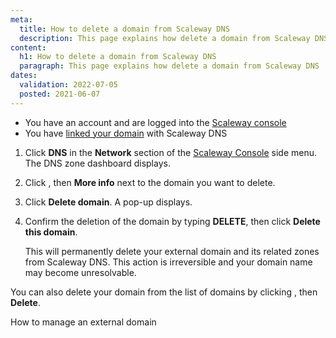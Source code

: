 ```yaml
---
meta:
  title: How to delete a domain from Scaleway DNS
  description: This page explains how delete a domain from Scaleway DNS
content:
  h1: How to delete a domain from Scaleway DNS
  paragraph: This page explains how delete a domain from Scaleway DNS
dates:
  validation: 2022-07-05
  posted: 2021-06-07
---
```


<Message type="requirement">

- You have an account and are logged into the [Scaleway console](https://console.scaleway.com) 
- You have [linked your domain](/network/dns-cloud/how-to/add-external-domain) with Scaleway DNS

</Message>

1. Click **DNS** in the **Network** section of the [Scaleway Console](https://console.scaleway.com) side menu. The DNS zone dashboard displays.

2. Click <Icon name="more" />, then **More info** next to the domain you want to delete.

3. Click **Delete domain**. A pop-up displays. 

4. Confirm the deletion of the domain by typing **DELETE**, then click **Delete this domain**.  
    <Lightbox src="scaleway-dns-delete-domain.webp" alt="" />
    <Message type="important">

    This will permanently delete your external domain and its related zones from Scaleway DNS. This action is irreversible and your domain name may become unresolvable. 

    </Message>

  <Message type="tip">

  You can also delete your domain from the list of domains by clicking <Icon name="more" />, then **Delete**.

  </Message>

<Navigation title="See Also">
  <PreviousButton to="/network/dns-cloud/how-to/manage-external-domain/">How to manage an external domain</PreviousButton>
</Navigation>
